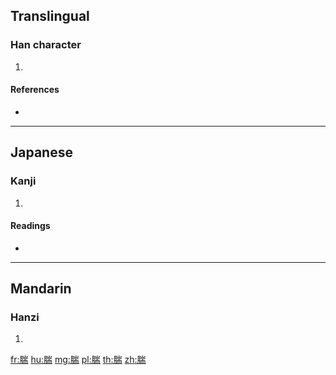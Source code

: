 {{character info/new}}
==Translingual==

===Han character===
{{Han char|rn=130|rad=肉|as=09|sn=13|four=|canj=BUMB}}

# {{defn|Han|sort=肉09}}

====References====
* {{Han ref|kx=0988.240|dkj=29685|dj=1441.030|hdz=32096.060|uh=8168|ud=33128}}

----

==Japanese==

===Kanji===
{{ja-kanji|grade=|rs=肉09}}

# {{defn|lang=ja|sort=肉09}}

====Readings====
* {{ja-readings|on=[[せん]] (sen), [[ぜん]] (zen)|kun=[[こむら]] (komura)|nanori=}}

----

==Mandarin==

===Hanzi===
{{cmn-hanzi|pin=[[chuǎn]] ([[chuan3]]), [[qián]] ([[qian2]])|wg=ch'uan<sup>3</sup>, ch'ien<sup>2</sup>}}

# {{defn|lang=cmn|sort=肉09}}

[[fr:腨]]
[[hu:腨]]
[[mg:腨]]
[[pl:腨]]
[[th:腨]]
[[zh:腨]]
